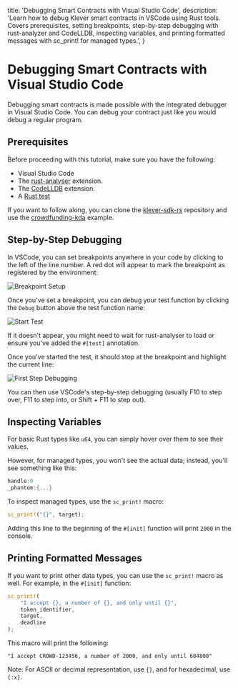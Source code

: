   title: 'Debugging Smart Contracts with Visual Studio Code',
  description:
    'Learn how to debug Klever smart contracts in VSCode using Rust tools. Covers prerequisites, setting breakpoints, step-by-step debugging with rust-analyzer and CodeLLDB, inspecting variables, and printing formatted messages with sc_print! for managed types.',
}

# Debugging Smart Contracts with Visual Studio Code

Debugging smart contracts is made possible with the integrated debugger in Visual Studio Code. You can debug your contract just like you would debug a regular program.

## Prerequisites

Before proceeding with this tutorial, make sure you have the following:

- Visual Studio Code
- The [rust-analyser](https://marketplace.visualstudio.com/items?itemName=matklad.rust-analyzer) extension.
- The [CodeLLDB](https://marketplace.visualstudio.com/items?itemName=vadimcn.vscode-lldb) extension.
- A [Rust test](rust-testing-framework.md)

If you want to follow along, you can clone the [klever-sdk-rs](https://github.com/klever-io/klever-vm-sdk-rs) repository and use the [crowdfunding-kda](https://github.com/klever-io/klever-vm-sdk-rs/tree/master/contracts/examples/crowdfunding-kda) example.

## Step-by-Step Debugging

In VSCode, you can set breakpoints anywhere in your code by clicking to the left of the line number. A red dot will appear to mark the breakpoint as registered by the environment:

![Breakpoint Setup](/sc-images/breakpoints.png)

Once you've set a breakpoint, you can debug your test function by clicking the `Debug` button above the test function name:

![Start Test](/sc-images/debug.png)

If it doesn't appear, you might need to wait for rust-analyser to load or ensure you've added the `#[test]` annotation.

Once you've started the test, it should stop at the breakpoint and highlight the current line:

![First Step Debugging](/sc-images/first-step.png)

You can then use VSCode's step-by-step debugging (usually F10 to step over, F11 to step into, or Shift + F11 to step out).

## Inspecting Variables

For basic Rust types like `u64`, you can simply hover over them to see their values.

However, for managed types, you won't see the actual data; instead, you'll see something like this:

```rust
handle:0
_phantom:{...}
```

To inspect managed types, use the `sc_print!` macro:

```rust
sc_print!("{}", target);
```

Adding this line to the beginning of the `#[init]` function will print `2000` in the console.

## Printing Formatted Messages

If you want to print other data types, you can use the `sc_print!` macro as well. For example, in the `#[init]` function:

```rust
sc_print!(
    "I accept {}, a number of {}, and only until {}",
    token_identifier,
    target,
    deadline
);
```

This macro will print the following:

`"I accept CROWD-123456, a number of 2000, and only until 604800"`

Note: For ASCII or decimal representation, use `{}`, and for hexadecimal, use `{:x}`.
